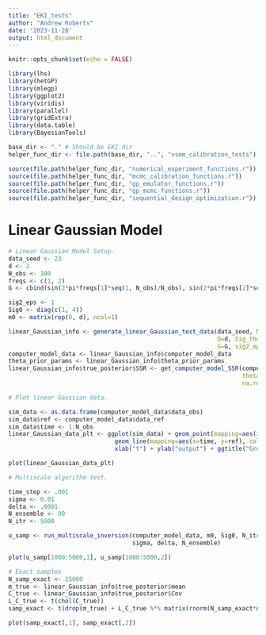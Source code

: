 ```yaml
---
title: "EKI_tests"
author: "Andrew Roberts"
date: '2023-11-28'
output: html_document
---
```


```r
knitr::opts_chunk$set(echo = FALSE)

library(lhs)
library(hetGP)
library(mlegp)
library(ggplot2)
library(viridis)
library(parallel)
library(gridExtra)
library(data.table)
library(BayesianTools)

base_dir <- "." # Should be EKI dir
helper_func_dir <- file.path(base_dir, "..", "vsem_calibration_tests")

source(file.path(helper_func_dir, "numerical_experiment_functions.r"))
source(file.path(helper_func_dir, "mcmc_calibration_functions.r"))
source(file.path(helper_func_dir, "gp_emulator_functions.r"))
source(file.path(helper_func_dir, "gp_mcmc_functions.r"))
source(file.path(helper_func_dir, "sequential_design_optimization.r"))
```

# Linear Gaussian Model

```r
# Linear Gaussian Model Setup. 
data_seed <- 23
d <- 2
N_obs <- 100
freqs <- c(1, 2) 
G <- cbind(sin(2*pi*freqs[1]*seq(1, N_obs)/N_obs), sin(2*pi*freqs[2]*seq(1, N_obs)/N_obs))

sig2_eps <- 1
Sig0 <- diag(c(1, 4))
m0 <- matrix(rep(0, d), ncol=1)
```

```r
linear_Gaussian_info <- generate_linear_Gaussian_test_data(data_seed, N_obs=N_obs, 
                                                           D=d, Sig_theta=Sig0, 
                                                           G=G, sig2_eps=sig2_eps)
computer_model_data <- linear_Gaussian_info$computer_model_data
theta_prior_params <- linear_Gaussian_info$theta_prior_params
linear_Gaussian_info$true_posterior$SSR <- get_computer_model_SSR(computer_model_data, 
                                                                  theta_vals=linear_Gaussian_info$true_posterior$mean, 
                                                                  na.rm=TRUE)

```

```r
# Plot linear Gaussian data. 

sim_data <- as.data.frame(computer_model_data$data_obs)
sim_data$ref <- computer_model_data$data_ref
sim_data$time <- 1:N_obs
linear_Gaussian_data_plt <- ggplot(sim_data) + geom_point(mapping=aes(x=time, y=y)) + 
                              geom_line(mapping=aes(x=time, y=ref), color="red") + 
                              xlab("t") + ylab("output") + ggtitle("Ground Truth and Observed Data")

plot(linear_Gaussian_data_plt)
```

```r
# Multiscale algorithm test. 

time_step <- .001
sigma <- 0.01
delta <- .0001
N_ensemble <- 90
N_itr <- 5000

u_samp <- run_multiscale_inversion(computer_model_data, m0, Sig0, N_itr, time_step,
                                   sigma, delta, N_ensemble)
```

```r
plot(u_samp[1000:5000,1], u_samp[1000:5000,2])
```

```r
# Exact samples
N_samp_exact <- 25000
m_true <- linear_Gaussian_info$true_posterior$mean
C_true <- linear_Gaussian_info$true_posterior$Cov
L_C_true <- t(chol(C_true))
samp_exact <- t(drop(m_true) + L_C_true %*% matrix(rnorm(N_samp_exact*d), nrow=d, ncol=N_samp_exact))

plot(samp_exact[,1], samp_exact[,2])
```






